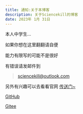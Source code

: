 ```yaml
---
title: 通知:关于本博客
description: 关于Sciencekill的博客
date: 2023年 1月 31日
---
```


本人中学生...

如果你想在这里翻翻请自便

能力有限写的可能不是很好

有错误请发邮件到 

> [sciencekill@outlook.com](sciencekill@outlook.com)

另外有兴趣可以去看看官网 [传送门~](https://sciencekill.netlify.app)

[GitHub](https://github.com/sciencekiller)

[Gitee](https://gitee.com/sciencekiller)